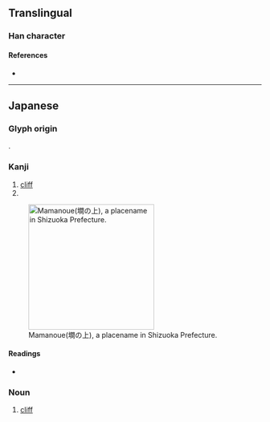 {{character info/new}}
==Translingual==

===Han character===
{{Han char|rn=32|rad=土|as=12|sn=15|four=|canj=GANA|ids=⿰土間}}

====References====
* {{Han ref|kx=0239.241|hdz=10489.101|uh=58B9|ud=22713}}

----

==Japanese==

===Glyph origin===
{{ja-etym-kokuji}}.

===Kanji===
{{ja-kanji|grade=|rs=土12}}

# [[cliff]]
# {{n-g|Only used in [[placename]]s in [[Shizuoka]] Prefecture.}}
[[File:Mamanoue-iriguchi busstop.jpg|thumb|250px|Mamanoue(墹の上), a placename in Shizuoka Prefecture.]]

====Readings====
* {{ja-readings|on=|kun=[[まま]] (mama)}}

===Noun===
{{ja-noun|まま}}

# [[cliff]]